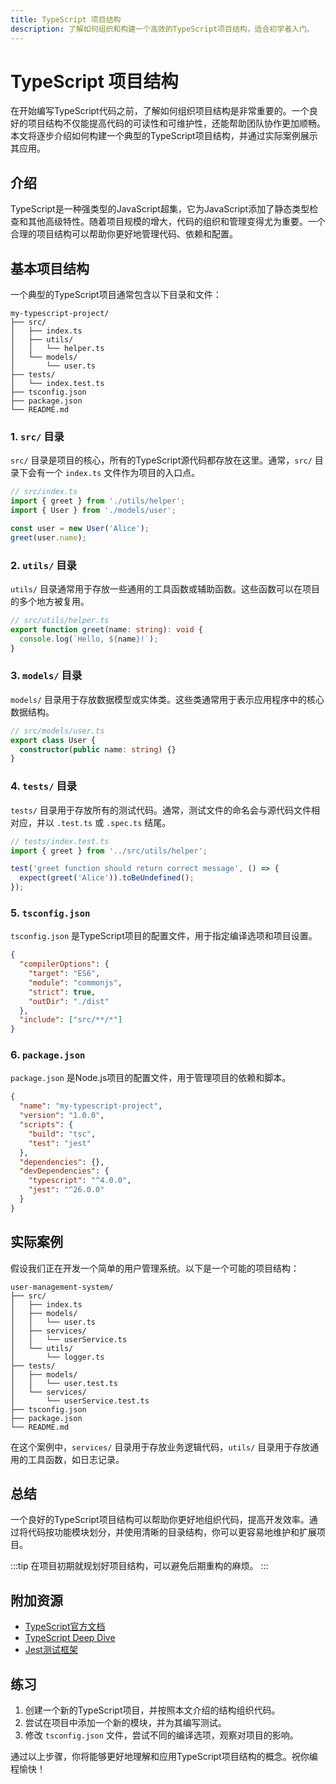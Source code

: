 ```yaml
---
title: TypeScript 项目结构
description: 了解如何组织和构建一个高效的TypeScript项目结构，适合初学者入门。
---
```


# TypeScript 项目结构

在开始编写TypeScript代码之前，了解如何组织项目结构是非常重要的。一个良好的项目结构不仅能提高代码的可读性和可维护性，还能帮助团队协作更加顺畅。本文将逐步介绍如何构建一个典型的TypeScript项目结构，并通过实际案例展示其应用。

## 介绍

TypeScript是一种强类型的JavaScript超集，它为JavaScript添加了静态类型检查和其他高级特性。随着项目规模的增大，代码的组织和管理变得尤为重要。一个合理的项目结构可以帮助你更好地管理代码、依赖和配置。

## 基本项目结构

一个典型的TypeScript项目通常包含以下目录和文件：

```
my-typescript-project/
├── src/
│   ├── index.ts
│   ├── utils/
│   │   └── helper.ts
│   └── models/
│       └── user.ts
├── tests/
│   └── index.test.ts
├── tsconfig.json
├── package.json
└── README.md
```

### 1. `src/` 目录

`src/` 目录是项目的核心，所有的TypeScript源代码都存放在这里。通常，`src/` 目录下会有一个 `index.ts` 文件作为项目的入口点。

```typescript
// src/index.ts
import { greet } from './utils/helper';
import { User } from './models/user';

const user = new User('Alice');
greet(user.name);
```

### 2. `utils/` 目录

`utils/` 目录通常用于存放一些通用的工具函数或辅助函数。这些函数可以在项目的多个地方被复用。

```typescript
// src/utils/helper.ts
export function greet(name: string): void {
  console.log(`Hello, ${name}!`);
}
```

### 3. `models/` 目录

`models/` 目录用于存放数据模型或实体类。这些类通常用于表示应用程序中的核心数据结构。

```typescript
// src/models/user.ts
export class User {
  constructor(public name: string) {}
}
```

### 4. `tests/` 目录

`tests/` 目录用于存放所有的测试代码。通常，测试文件的命名会与源代码文件相对应，并以 `.test.ts` 或 `.spec.ts` 结尾。

```typescript
// tests/index.test.ts
import { greet } from '../src/utils/helper';

test('greet function should return correct message', () => {
  expect(greet('Alice')).toBeUndefined();
});
```

### 5. `tsconfig.json`

`tsconfig.json` 是TypeScript项目的配置文件，用于指定编译选项和项目设置。

```json
{
  "compilerOptions": {
    "target": "ES6",
    "module": "commonjs",
    "strict": true,
    "outDir": "./dist"
  },
  "include": ["src/**/*"]
}
```

### 6. `package.json`

`package.json` 是Node.js项目的配置文件，用于管理项目的依赖和脚本。

```json
{
  "name": "my-typescript-project",
  "version": "1.0.0",
  "scripts": {
    "build": "tsc",
    "test": "jest"
  },
  "dependencies": {},
  "devDependencies": {
    "typescript": "^4.0.0",
    "jest": "^26.0.0"
  }
}
```

## 实际案例

假设我们正在开发一个简单的用户管理系统。以下是一个可能的项目结构：

```
user-management-system/
├── src/
│   ├── index.ts
│   ├── models/
│   │   └── user.ts
│   ├── services/
│   │   └── userService.ts
│   └── utils/
│       └── logger.ts
├── tests/
│   ├── models/
│   │   └── user.test.ts
│   └── services/
│       └── userService.test.ts
├── tsconfig.json
├── package.json
└── README.md
```

在这个案例中，`services/` 目录用于存放业务逻辑代码，`utils/` 目录用于存放通用的工具函数，如日志记录。

## 总结

一个良好的TypeScript项目结构可以帮助你更好地组织代码，提高开发效率。通过将代码按功能模块划分，并使用清晰的目录结构，你可以更容易地维护和扩展项目。

:::tip
在项目初期就规划好项目结构，可以避免后期重构的麻烦。
:::

## 附加资源

- [TypeScript官方文档](https://www.typescriptlang.org/docs/)
- [TypeScript Deep Dive](https://basarat.gitbook.io/typescript/)
- [Jest测试框架](https://jestjs.io/)

## 练习

1. 创建一个新的TypeScript项目，并按照本文介绍的结构组织代码。
2. 尝试在项目中添加一个新的模块，并为其编写测试。
3. 修改 `tsconfig.json` 文件，尝试不同的编译选项，观察对项目的影响。

通过以上步骤，你将能够更好地理解和应用TypeScript项目结构的概念。祝你编程愉快！